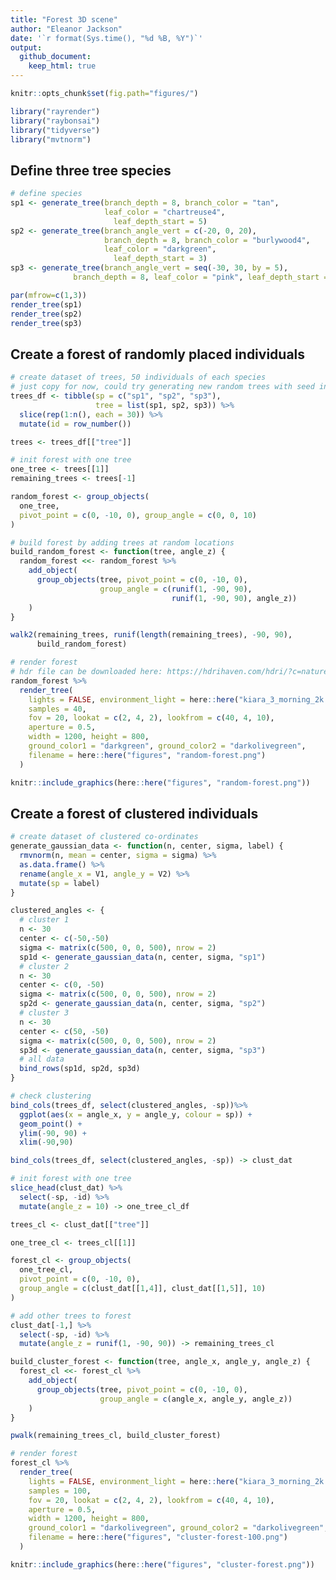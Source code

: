 ```yaml
---
title: "Forest 3D scene"
author: "Eleanor Jackson"
date: '`r format(Sys.time(), "%d %B, %Y")`'
output: 
  github_document:
    keep_html: true
---
```

```r
knitr::opts_chunk$set(fig.path="figures/")
```

```r
library("rayrender")
library("raybonsai")
library("tidyverse")
library("mvtnorm")
```

## Define three tree species

```r
# define species
sp1 <- generate_tree(branch_depth = 8, branch_color = "tan", 
                     leaf_color = "chartreuse4",
                       leaf_depth_start = 5)
sp2 <- generate_tree(branch_angle_vert = c(-20, 0, 20), 
                     branch_depth = 8, branch_color = "burlywood4",
                     leaf_color = "darkgreen",
                       leaf_depth_start = 3)
sp3 <- generate_tree(branch_angle_vert = seq(-30, 30, by = 5),
              branch_depth = 8, leaf_color = "pink", leaf_depth_start = 5)

par(mfrow=c(1,3))
render_tree(sp1)
render_tree(sp2)
render_tree(sp3)
```

## Create a forest of randomly placed individuals

```r
# create dataset of trees, 50 individuals of each species
# just copy for now, could try generating new random trees with seed in future
trees_df <- tibble(sp = c("sp1", "sp2", "sp3"),
                   tree = list(sp1, sp2, sp3)) %>%
  slice(rep(1:n(), each = 30)) %>%
  mutate(id = row_number())

trees <- trees_df[["tree"]]

# init forest with one tree
one_tree <- trees[[1]]
remaining_trees <- trees[-1]

random_forest <- group_objects(
  one_tree,
  pivot_point = c(0, -10, 0), group_angle = c(0, 0, 10)
)

# build forest by adding trees at random locations
build_random_forest <- function(tree, angle_z) {
  random_forest <<- random_forest %>%
    add_object(
      group_objects(tree, pivot_point = c(0, -10, 0), 
                    group_angle = c(runif(1, -90, 90), 
                                    runif(1, -90, 90), angle_z))
    )
}

walk2(remaining_trees, runif(length(remaining_trees), -90, 90), 
      build_random_forest)

# render forest
# hdr file can be downloaded here: https://hdrihaven.com/hdri/?c=nature&h=kiara_3_morning
random_forest %>%
  render_tree(
    lights = FALSE, environment_light = here::here("kiara_3_morning_2k.hdr"),
    samples = 40,
    fov = 20, lookat = c(2, 4, 2), lookfrom = c(40, 4, 10),
    aperture = 0.5,
    width = 1200, height = 800,
    ground_color1 = "darkgreen", ground_color2 = "darkolivegreen",
    filename = here::here("figures", "random-forest.png")
  )
```

```r
knitr::include_graphics(here::here("figures", "random-forest.png"))
```

## Create a forest of clustered individuals

```r
# create dataset of clustered co-ordinates
generate_gaussian_data <- function(n, center, sigma, label) {
  rmvnorm(n, mean = center, sigma = sigma) %>%
  as.data.frame() %>%
  rename(angle_x = V1, angle_y = V2) %>%
  mutate(sp = label)
}

clustered_angles <- {
  # cluster 1
  n <- 30
  center <- c(-50,-50)
  sigma <- matrix(c(500, 0, 0, 500), nrow = 2)
  sp1d <- generate_gaussian_data(n, center, sigma, "sp1")
  # cluster 2
  n <- 30
  center <- c(0, -50)
  sigma <- matrix(c(500, 0, 0, 500), nrow = 2)
  sp2d <- generate_gaussian_data(n, center, sigma, "sp2")
  # cluster 3
  n <- 30
  center <- c(50, -50)
  sigma <- matrix(c(500, 0, 0, 500), nrow = 2)
  sp3d <- generate_gaussian_data(n, center, sigma, "sp3")
  # all data
  bind_rows(sp1d, sp2d, sp3d)
}

# check clustering
bind_cols(trees_df, select(clustered_angles, -sp))%>%
  ggplot(aes(x = angle_x, y = angle_y, colour = sp)) +
  geom_point() +
  ylim(-90, 90) +
  xlim(-90,90)

bind_cols(trees_df, select(clustered_angles, -sp)) -> clust_dat

# init forest with one tree
slice_head(clust_dat) %>%
  select(-sp, -id) %>%
  mutate(angle_z = 10) -> one_tree_cl_df

trees_cl <- clust_dat[["tree"]]

one_tree_cl <- trees_cl[[1]]

forest_cl <- group_objects(
  one_tree_cl,
  pivot_point = c(0, -10, 0), 
  group_angle = c(clust_dat[[1,4]], clust_dat[[1,5]], 10)
)

# add other trees to forest
clust_dat[-1,] %>%
  select(-sp, -id) %>% 
  mutate(angle_z = runif(1, -90, 90)) -> remaining_trees_cl

build_cluster_forest <- function(tree, angle_x, angle_y, angle_z) {
  forest_cl <<- forest_cl %>%
    add_object(
      group_objects(tree, pivot_point = c(0, -10, 0), 
                    group_angle = c(angle_x, angle_y, angle_z))
    )
}

pwalk(remaining_trees_cl, build_cluster_forest)

# render forest
forest_cl %>%
  render_tree(
    lights = FALSE, environment_light = here::here("kiara_3_morning_2k.hdr"),
    samples = 100,
    fov = 20, lookat = c(2, 4, 2), lookfrom = c(40, 4, 10),
    aperture = 0.5,
    width = 1200, height = 800,
    ground_color1 = "darkolivegreen", ground_color2 = "darkolivegreen",
    filename = here::here("figures", "cluster-forest-100.png")
  )
```

```r
knitr::include_graphics(here::here("figures", "cluster-forest.png"))
```
